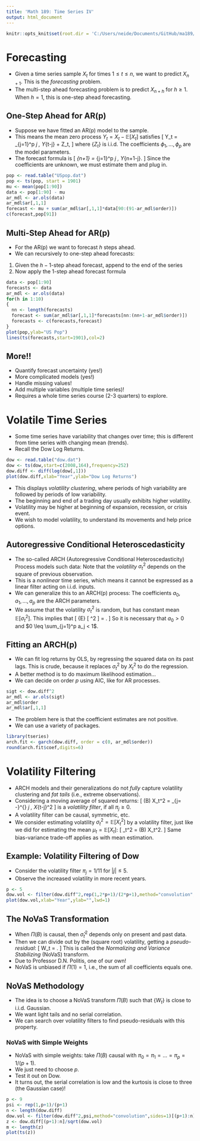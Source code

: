 ```yaml
---
title: 'Math 189: Time Series IV'
output: html_document
---
```


```r
knitr::opts_knit$set(root.dir = 'C:/Users/neide/Documents/GitHub/ma189/Data')
```



# Forecasting 

- Given a time series sample $X_t$ for times $1 \leq t \leq n$, we want to predict $X_{n+1}$. This is the *forecasting* problem.
- The multi-step ahead forecasting problem is to predict $X_{n+h}$ for $h \geq 1$. When $h=1$, this is one-step ahead forecasting.
 
## One-Step Ahead for AR(p)

- Suppose we have fitted an AR(p) model to the sample.
- This means the mean zero process $Y_t =  X_t - {\mathbb E} [ X_t ]$ satisfies
\[
  Y_t = \sum_{j=1}^p \phi_j \, Y_{t-j} + Z_t,
\]
 where $\{ Z_t \}$ is i.i.d. The coefficients $\phi_1, \ldots, \phi_p$ are the model parameters.
- The forecast formula is
\[
  \widehat{Y}_{n+1} = \sum_{j=1}^p \phi_j \, Y_{n+1-j}.
\]
 Since the coefficients are unknown, we must estimate them and plug in.
 

```r
pop <- read.table("USpop.dat")
pop <- ts(pop, start = 1901)
mu <- mean(pop[1:90])
data <- pop[1:90] - mu
ar_mdl <- ar.ols(data)
ar_mdl$ar[,1,1]
forecast <- mu + sum(ar_mdl$ar[,1,1]*data[90:(91-ar_mdl$order)])
c(forecast,pop[91])
```
 
## Multi-Step Ahead for AR(p)

- For the AR(p) we want to forecast $h$ steps ahead.
- We can recursively to one-step ahead forecasts:

1. Given the $h-1$-step ahead forecast, append to the end of the series
2. Now apply the $1$-step ahead forecast formula

```r
data <- pop[1:90]
forecasts <- data
ar_mdl <- ar.ols(data)
for(h in 1:10)
{
  nn <- length(forecasts)
  forecast <- sum(ar_mdl$ar[,1,1]*forecasts[nn:(nn+1-ar_mdl$order)])
  forecasts <- c(forecasts,forecast)
}
plot(pop,ylab="US Pop") 
lines(ts(forecasts,start=1901),col=2)
```

## More!!

- Quantify forecast uncertainty (yes!)
- More complicated models (yes!)
- Handle missing values!
- Add multiple variables (multiple time series)!
- Requires a whole time series course (2-3 quarters) to explore.


# Volatile Time Series

- Some time series have variability that changes over time; this is different from time series with changing mean (trends).
- Recall the Dow Log Returns.

```r
dow <- read.table("dow.dat")
dow <- ts(dow,start=c(2008,164),frequency=252)
dow.diff <- diff(log(dow[,1]))
plot(dow.diff,xlab="Year",ylab="Dow Log Returns")
```

- This displays *volatility clustering*, where periods of high variability are followed by periods of low variability. 
- The beginning and end of a trading day usually exhibits higher volatility.
- Volatility may be higher at beginning of expansion, recession, or crisis event.
- We wish to model volatility, to understand its movements and help price options.

## Autoregressive Conditional Heteroscedasticity

- The so-called ARCH (Autoregressive Conditional Heteroscedasticity) Process models such data:
\begin{align*}
 X_t & = \sigma_t \, Z_t \\
 \sigma^2_t & = a_0 + a_1 \, X_{t-1}^2.
\end{align*}
 Note that the *volatility* $\sigma_t^2$ depends on the square of previous observation.
- This is a *nonlinear* time series, which means it cannot be expressed as a linear filter acting on i.i.d. inputs.
- We can generalize this to an ARCH(p) process:
\begin{align*}
 X_t & = \sigma_t \, Z_t \\
 \sigma^2_t & = a_0 + a_1 \, X_{t-1}^2 + \ldots + a_p \, X_{t-p}^2.
\end{align*}
 The coefficients $a_0, a_1, \ldots, a_p$ are the ARCH parameters.
- We assume that the volatility $\sigma_t^2$ is random, but has constant mean ${\mathbb E} [ \sigma_t^2]$. This implies that
\[
  {\mathbb E} [ \sigma^2 ] = \frac{a_0}{1 - \sum_{j=1}^p a_j}.
\]
So it is necessary that $a_0 > 0$ and $0 \leq \sum_{j=1}^p a_j < 1$.

## Fitting an ARCH(p)

- We can fit log returns by OLS, by regressing the squared data on its past lags. This is crude, because it replaces $\sigma_t^2$ by $X_t^2$ to do the regression.
- A better method is to do maximum likelihood estimation...
- We can decide on order $p$ using AIC, like for AR processes.

```r
sigt <- dow.diff^2
ar_mdl <- ar.ols(sigt)
ar_mdl$order
ar_mdl$ar[,1,1]
```

- The problem here is that the coefficient estimates are not positive.
- We can use a variety of packages.

```r
library(tseries)
arch.fit <- garch(dow.diff, order = c(0, ar_mdl$order))
round(arch.fit$coef,digits=6)
```



# Volatility Filtering

- ARCH models and their generalizations do not *fully* capture volatility clustering and *fat tails* (i.e., extreme observations).
- Considering a moving average of squared returns:
\[
  \Pi (B) X_t^2 = \sum_{j= -\infty}^{\infty} \pi_j \, X_{t-j}^2
\]
 is a *volatility filter*, if all $\pi_j \geq 0$.  
- A volatility filter can be causal, symmetric, etc.
- We consider estimating volatility $\sigma_t^2 = {\mathbb E} [ X_t^2]$ by a volatility filter, just like we did for estimating the mean $\mu_t = {\mathbb E} [ X_t]$:
\[
 \widehat{\sigma}_t^2 = \Pi (B) X_t^2.
\]
 Same bias-variance trade-off applies as with mean estimation.
 
## Example: Volatility Filtering of Dow

- Consider the volatility filter $\pi_j = 1/11$ for $|j| \leq 5$.
- Observe the increased volatility in more recent years.

```r
p <- 5
dow.vol <- filter(dow.diff^2,rep(1,2*p+1)/(2*p+1),method="convolution",sides=2)
plot(dow.vol,xlab="Year",ylab="",lwd=1)
```

## The NoVaS Transformation

- When $\Pi (B)$ is causal, then $\widehat{\sigma}^2_t$ depends only on present and past data.
- Then we can divide out by the (square root) volatility, getting a *pseudo-residual*:
\[
   W_t = \frac{ X_t}{ \widehat{\sigma}_t}.
\]
 This is called the *Normalizing and Variance Stabilizing* (NoVaS) transform.
- Due to Professor D.N. Politis, one of our own!
- NoVaS is unbiased if $\Pi (1) = 1$, i.e., the sum of all coefficients equals one.

## NoVaS Methodology

- The idea is to choose a NoVaS transform $\Pi (B)$ such that $\{ W_t \}$ is close to i.i.d. Gaussian. 
- We want light tails and no serial correlation.
- We can search over volatility filters to find pseudo-residuals with this property.

### NoVaS with Simple Weights

- NoVaS with simple weights: take $\Pi (B)$ causal with $\pi_0 = \pi_1 = \ldots = \pi_p= 1/(p+1)$.
- We just need to choose $p$.
- Test it out on Dow.
- It turns out, the serial correlation is low and the kurtosis is close to three (the Gaussian case)!

```r
p <- 9
psi <- rep(1,p+1)/(p+1)
n <- length(dow.diff)
dow.vol <- filter(dow.diff^2,psi,method="convolution",sides=1)[(p+1):n]
z <- dow.diff[(p+1):n]/sqrt(dow.vol)
m <- length(z)
plot(ts(z))
```



